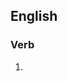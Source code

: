 ==English==

===Verb===
{{head|en|present participle}}

# {{present participle of|undersign|lang=en|nocat=1}}